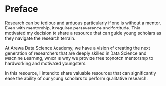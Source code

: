 # Preface {.unnumbered}

Research can be tedious and arduous particularly if one is without a mentor. Even with mentorship, it requires perseverence and fortitude. This motivated my decision to share a resource that can guide young scholars as they navigate the research terrain.

At Arewa Data Science Academy, we have a vision of creating the next generation of researchers that are deeply skilled in Data Science and Machine Learning, which is why we provide free topnotch mentorship to hardworking and motivated youngsters. 

In this resource, I intend to share valuable resources that can significantly ease the ability of our young scholars to perform qualitative research. 


